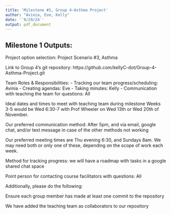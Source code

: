 ```yaml
---
title: 'Milestone #1, Group 4-Asthma Project'
author: "Avinia, Eve, Kelly"
date: '`9/29/24`'
output: pdf_document
---
```


## Milestone 1 Outputs:

Project option selection: Project Scenario #3, Asthma

Link to Group 4’s git repository: https://github.com/kellyC-dot/Group-4-Asthma-Project.git

Team Roles & Responsibilities:
- Tracking our team progress/scheduling: Avinia
- Creating agendas: Eve
- Taking minutes: Kelly
- Communication with teaching the team for questions: All

Ideal dates and times to meet with teaching team during milestone Weeks 3-5 would be Wed 6:30-7 with Prof Wheeler on Wed 13th or Wed 20th of November.

Our preferred communication method: After 5pm, and via email, google chat, and/or text message in case of the other methods not working

Our preferred meeting times are Thu evening 6:30, and Sundays 8am. We may need both or only one of these, depending on the scope of work each week.  

Method for tracking progress: we will have a roadmap with tasks in a google shared chat space

Point person for contacting course facilitators with questions: All

Additionally, please do the following:

Ensure each group member has made at least one commit to the repository

We have added the teaching team as collaborators to our repository
